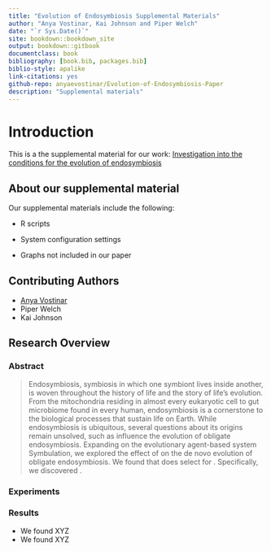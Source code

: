 ```yaml
--- 
title: "Evolution of Endosymbiosis Supplemental Materials"
author: "Anya Vostinar, Kai Johnson and Piper Welch"
date: "`r Sys.Date()`"
site: bookdown::bookdown_site
output: bookdown::gitbook
documentclass: book
bibliography: [book.bib, packages.bib]
biblio-style: apalike
link-citations: yes
github-repo: anyaevostinar/Evolution-of-Endosymbiosis-Paper
description: "Supplemental materials"
---
```


# Introduction 

This is a the supplemental material for our work: [Investigation into the conditions for the evolution of endosymbiosis](https://github.com/anyaevostinar/Evolution-of-Endosymbiosis-Paper)

## About our supplemental material 

Our supplemental materials include the following:

- R scripts 

- System configuration settings 

- Graphs not included in our paper 

## Contributing Authors
- [Anya Vostinar](https://anyaevostinar.github.io/)
- Piper Welch
- Kai Johnson

## Research Overview 

### Abstract 
> Endosymbiosis, symbiosis in which one symbiont lives inside another,  is woven throughout the history of life and the story of life’s evolution.
From the mitochondria residing in almost every eukaryotic cell to gut microbiome found in every human, endosymbiosis is a cornerstone to the biological processes that sustain life on Earth.
While endosymbiosis is ubiquitous, several questions about its origins remain unsolved, such as <XYZ factor> influence the evolution of obligate endosymbiosis.
Expanding on the evolutionary agent-based system Symbulation, we explored the effect of <XYZ factor> on the de novo evolution of obligate endosymbiosis.
We found that <XYZ conditions> does select for <XYZ thing>. 
Specifically, we discovered <XYZ thing we found in more depth>.

### Experiments 

### Results
- We found XYZ
- We found XYZ
  
